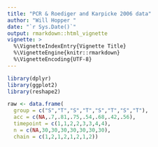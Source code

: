 ```yaml
---
title: "PCR & Roediger and Karpicke 2006 data"
author: "Will Hopper "
date: "`r Sys.Date()`"
output: rmarkdown::html_vignette
vignette: >
  %\VignetteIndexEntry{Vignette Title}
  %\VignetteEngine{knitr::rmarkdown}
  %\VignetteEncoding{UTF-8}
---
```


```r
library(dplyr)
library(ggplot2)
library(reshape2)
```

```r
raw <- data.frame(
  group = c("S","T","S","T","S","T","S","T"), 
  acc = c(NA,.7,.81,.75,.54,.68,.42,.56),
  timepoint = c(1,1,2,2,3,3,4,4),
  n = c(NA,30,30,30,30,30,30,30),
  chain = c(1,2,1,2,1,2,1,2))
```
